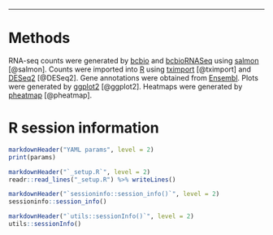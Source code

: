 * * *



# Methods

RNA-seq counts were generated by [bcbio][] and [bcbioRNASeq][] using [salmon][] [@salmon]. Counts were imported into [R][] using [tximport][] [@tximport] and [DESeq2] [@DESeq2]. Gene annotations were obtained from [Ensembl][]. Plots were generated by [ggplot2][] [@ggplot2]. Heatmaps were generated by [pheatmap][] [@pheatmap].



# R session information {.tabset}

```r
markdownHeader("YAML params", level = 2)
print(params)

markdownHeader("`_setup.R`", level = 2)
readr::read_lines("_setup.R") %>% writeLines()

markdownHeader("`sessioninfo::session_info()`", level = 2)
sessioninfo::session_info()

markdownHeader("`utils::sessionInfo()`", level = 2)
utils::sessionInfo()
```



[7-Zip]: http://www.7-zip.org
[bcbio]: https://github.com/chapmanb/bcbio-nextgen
[bcbioRNASeq]: http://bioinformatics.sph.harvard.edu/bcbioRNASeq
[Bioconductor]: https://bioconductor.org
[clusterProfiler]: https://doi.org/doi:10.18129/B9.bioc.clusterProfiler
[DESeq2]: https://bioconductor.org/packages/release/bioc/html/DESeq2.html
[Ensembl]: https://www.ensembl.org
[Entrez]: https://www.ncbi.nlm.nih.gov/gquery
[Excel]: https://products.office.com/en-us/excel
[ggplot2]: http://ggplot2.org
[GO]: http://www.geneontology.org
[GSEA]: http://software.broadinstitute.org/gsea
[KEGG]: http://www.genome.jp/kegg
[macOS]: https://www.apple.com/macos
[pathview]: https://doi.org/doi:10.18129/B9.bioc.pathview
[pheatmap]: https://cran.r-project.org/web/packages/pheatmap/index.html
[R]: https://www.r-project.org
[RStudio]: https://www.rstudio.com
[salmon]: https://combine-lab.github.io/salmon
[tximport]: https://bioconductor.org/packages/release/bioc/html/tximport.html
